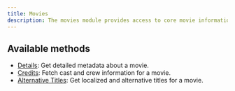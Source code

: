 ```yaml
---
title: Movies
description: The movies module provides access to core movie information, including metadata, credits, and localized titles..
---
```


## Available methods

- [Details](/docs/api-reference/movies/details): Get detailed metadata about a movie.
- [Credits](/docs/api-reference/movies/credits): Fetch cast and crew information for a movie.
- [Alternative Titles](/docs/api-reference/movies/alternative_titles): Get localized and alternative titles for a movie.
